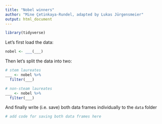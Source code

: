 ---
title: "Nobel winners"
author: "Mine Çetinkaya-Rundel, adapted by Lukas Jürgensmeier"
output: html_document
---

```{r load-packages, message=FALSE}
library(tidyverse)
```

Let's first load the data:

```{r label-me1, eval=FALSE}
nobel <- ___(___)
```

Then let's split the data into two:

```{r label-me2, eval=FALSE}
# stem laureates
___ <- nobel %>%
  filter(___)

# non-steam laureates
___ <- nobel %>%
  filter(___)
```

And finally write (i.e. save) both data frames individually to the `data` folder

```{r label-me3}
# add code for saving both data frames here
```
